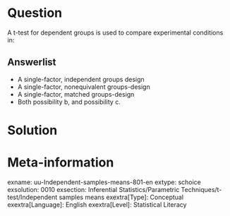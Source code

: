 Question
========
  
A t-test for dependent groups is used to compare experimental conditions in:

  
Answerlist
----------
* A single-factor, independent groups design
* A single-factor, nonequivalent groups-design
* A single-factor, matched groups-design
* Both possibility b, and possibility c.

Solution
========

Meta-information
================
exname: uu-Independent-samples-means-801-en
extype: schoice
exsolution: 0010
exsection: Inferential Statistics/Parametric Techniques/t-test/Independent samples means
exextra[Type]: Conceptual
exextra[Language]: English
exextra[Level]: Statistical Literacy
